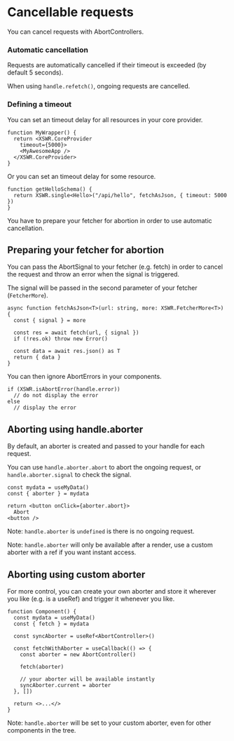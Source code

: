 # Cancellable requests

You can cancel requests with AbortControllers.

### Automatic cancellation

Requests are automatically cancelled if their timeout is exceeded (by default 5 seconds).

When using `handle.refetch()`, ongoing requests are cancelled.

### Defining a timeout 

You can set an timeout delay for all resources in your core provider.

```tsx
function MyWrapper() {
  return <XSWR.CoreProvider
    timeout={5000}>
    <MyAwesomeApp />
  </XSWR.CoreProvider>
}
```

Or you can set an timeout delay for some resource.

```tsx
function getHelloSchema() {
  return XSWR.single<Hello>("/api/hello", fetchAsJson, { timeout: 5000 })
}
```

You have to prepare your fetcher for abortion in order to use automatic cancellation.

## Preparing your fetcher for abortion

You can pass the AbortSignal to your fetcher (e.g. fetch) in order to cancel the request and throw an error when the signal is triggered.

The signal will be passed in the second parameter of your fetcher (`FetcherMore`).

```tsx
async function fetchAsJson<T>(url: string, more: XSWR.FetcherMore<T>) {
  const { signal } = more

  const res = await fetch(url, { signal })
  if (!res.ok) throw new Error()

  const data = await res.json() as T
  return { data }
}
```

You can then ignore AbortErrors in your components.

```tsx
if (XSWR.isAbortError(handle.error))
  // do not display the error
else
  // display the error
```

## Aborting using handle.aborter

By default, an aborter is created and passed to your handle for each request.

You can use `handle.aborter.abort` to abort the ongoing request, or `handle.aborter.signal` to check the signal.

```tsx
const mydata = useMyData()
const { aborter } = mydata

return <button onClick={aborter.abort}>
  Abort
<button />
```

Note: `handle.aborter` is `undefined` is there is no ongoing request.

Note: `handle.aborter` will only be available after a render, use a custom aborter with a ref if you want instant access.

## Aborting using custom aborter

For more control, you can create your own aborter and store it wherever you like (e.g. is a useRef) and trigger it whenever you like.

```tsx
function Component() {
  const mydata = useMyData()
  const { fetch } = mydata

  const syncAborter = useRef<AbortController>()

  const fetchWithAborter = useCallback(() => {
    const aborter = new AbortController()

    fetch(aborter)

    // your aborter will be available instantly
    syncAborter.current = aborter
  }, [])

  return <>...</>
}
```

Note: `handle.aborter` will be set to your custom aborter, even for other components in the tree.